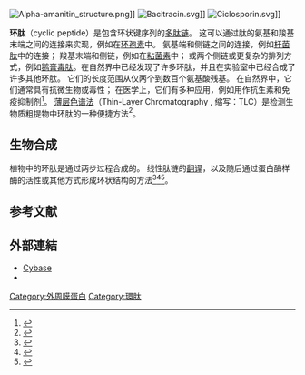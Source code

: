 [[Image:Alpha-amanitin_structure.png|thumb]]]]
[[Image:Bacitracin.svg|thumb]]]]
[[Image:Ciclosporin.svg|thumb]]]]

'''环肽'''（cyclic peptide）是包含环状键序列的[[肽|多肽链]]。 这可以通过肽的氨基和羧基末端之间的连接来实现，例如在[[环孢素|环孢素]]中。 氨基端和侧链之间的连接，例如[[杆菌肽|杆菌肽]]中的连接； 羧基末端和侧链，例如在[[粘菌素|粘菌素]]中； 或两个侧链或更复杂的排列方式，例如[[鹅膏毒肽|鹅膏毒肽]]。在自然界中已经发现了许多环肽，并且在实验室中已经合成了许多其他环肽。 它们的长度范围从仅两个到数百个氨基酸残基。 在自然界中，它们通常具有抗微生物或毒性； 在医学上，它们有多种应用，例如用作抗生素和免疫抑制剂<ref>{{Cite book|url=https://books.google.de/books?id=kEpQyZWydeYC&pg=PA135|title=Peptide and Protein Design for Biopharmaceutical Applications|last=Jensen|first=Knud|date=2009-09-01|publisher=John Wiley & Sons|isbn=9780470749715|language=en|access-date=2019-10-08|archive-date=2017-10-23|archive-url=https://web.archive.org/web/20171023011543/https://books.google.de/books?id=kEpQyZWydeYC&pg=PA135|dead-url=no}}</ref>。 [[薄层色谱法|薄层色谱法]]（Thin-Layer Chromatography , 缩写：TLC）是检测生物质粗提物中环肽的一种便捷方法<ref>{{cite journal|doi=10.1007/s11434-008-0178-8|title = Application of a TLC chemical method to detection of cyclotides in plants|journal = Science Bulletin|volume = 53|issue = 11|pages = 1671–1674|year = 2008|last1 = Wenyan|first1 = Xu|last2 = Jun|first2 = Tang|last3 = Changjiu|first3 = Ji|last4 = Wenjun|first4 = He|last5 = Ninghua|first5 = Tan}}</ref>。

== 生物合成 ==
植物中的环肽是通过两步过程合成的。 线性肽链的[[翻譯_(生物學)|翻译]]，以及随后通过蛋白酶样酶的活性或其他方式形成环状结构的方法<ref>{{Cite journal | doi=10.1074/jbc.M112.437947| pmid=23486480| pmc=3642298| title=The Two-step Biosynthesis of Cyclic Peptides from Linear Precursors in a Member of the Plant Family Caryophyllaceae Involves Cyclization by a Serine Protease-like Enzyme| journal=Journal of Biological Chemistry| volume=288| issue=18| pages=12500–12510| year=2013| last1=Barber| first1=Carla J. S.| last2=Pujara| first2=Pareshkumar T.| last3=Reed| first3=Darwin W.| last4=Chiwocha| first4=Shiela| last5=Zhang| first5=Haixia| last6=Covello| first6=Patrick S.}}</ref><ref>{{cite journal | author = Wenyan Xu|display-authors=et al|title = Various mechanisms in cyclopeptide production from precursors synthesized independently of non-ribosomal peptide synthetases|journal = Acta Biochimica et Biophysica Sinica|volume = 43|issue = 10|pages = 757–762|doi = 10.1093/abbs/gmr062|pmid = 21764803|pmc = 3180235|year = 2011}}</ref><ref>{{cite journal | author = Wenyan Xu|display-authors=et al | title = Plant Cyclopeptides and Possible Biosynthetic Mechanisms|url=https://www.cabdirect.org/cabdirect/abstract/20113008344}}</ref>。

== 参考文献 ==
{{reflist}}

== 外部連結 ==
* [http://www.cybase.org.au Cybase] {{Wayback|url=http://www.cybase.org.au/ |date=20200428040400 }}
* {{MeshName|Cyclic+Peptides}}

[[Category:外周膜蛋白|Category:外周膜蛋白]]
[[Category:環肽|Category:環肽]]